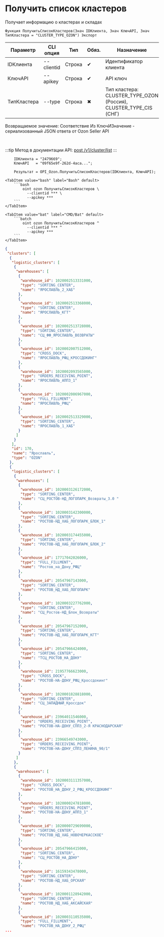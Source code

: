 ﻿---
sidebar_position: 1
description: Получить список кластеров и другие функции для работы с Ozon в Открытом пакете интеграций - бесплатной open-source библиотеке интеграций для 1С:Предприятие 8, OneScript и CLI
keywords: [1C, 1С, 1С:Предприятие, 1С:Предприятие 8.3, API, Интеграция, Сервисы, Обмен, OneScript, CLI, Ozon]
---


# Получить список кластеров
 Получает информацию о кластерах и складах



`Функция ПолучитьСписокКластеров(Знач IDКлиента, Знач КлючAPI, Знач ТипКластера = "CLUSTER_TYPE_OZON") Экспорт`

  | Параметр | CLI опция | Тип | Обяз. | Назначение |
  |-|-|-|-|-|
  | IDКлиента | --clientid | Строка | &#x2714; | Идентификатор клиента |
  | КлючAPI | --apikey | Строка | &#x2714; | API ключ |
  | ТипКластера | --type | Строка | &#x2716; | Тип кластера: CLUSTER_TYPE_OZON (Россия), CLUSTER_TYPE_CIS (СНГ) |

  
  Возвращаемое значение:   Соответствие Из КлючИЗначение - сериализованный JSON ответа от Ozon Seller API

<br/>

:::tip
Метод в документации API: [post /v1/cluster/list](https://docs.ozon.ru/api/seller/#operation/SupplyDraftAPI_DraftClusterList)
:::
<br/>



```bsl title="Пример использования для 1С:Предприятие/OneScript"
    IDКлиента = "2479669";
    КлючAPI   = "09f65e9f-262d-4aca...";

    Результат = OPI_Ozon.ПолучитьСписокКластеров(IDКлиента, КлючAPI);
```
    

 <Tabs>
  
    <TabItem value="bash" label="Bash" default>
        ```bash
            oint ozon ПолучитьСписокКластеров \
              --clientid *** \
              --apikey ***
        ```
    </TabItem>
  
    <TabItem value="bat" label="CMD/Bat" default>
        ```batch
            oint ozon ПолучитьСписокКластеров ^
              --clientid *** ^
              --apikey ***
        ```
    </TabItem>
</Tabs>


```json title="Результат"
{
 "clusters": [
  {
   "logistic_clusters": [
    {
     "warehouses": [
      {
       "warehouse_id": 1020002513331000,
       "type": "SORTING_CENTER",
       "name": "ЯРОСЛАВЛЬ_2_ХАБ"
      },
      {
       "warehouse_id": 1020002513368000,
       "type": "SORTING_CENTER",
       "name": "ЯРОСЛАВЛЬ_КГТ"
      },
      {
       "warehouse_id": 1020002513728000,
       "type": "SORTING_CENTER",
       "name": "СЦ_ФФ_ЯРОСЛАВЛЬ_ВОЗВРАТЫ"
      },
      {
       "warehouse_id": 1020002007512000,
       "type": "CROSS_DOCK",
       "name": "ЯРОСЛАВЛЬ_РФЦ_КРОССДОКИНГ"
      },
      {
       "warehouse_id": 1020002093565000,
       "type": "ORDERS_RECEIVING_POINT",
       "name": "ЯРОСЛАВЛЬ_АППЗ_1"
      },
      {
       "warehouse_id": 1020002006967000,
       "type": "FULL_FILLMENT",
       "name": "ЯРОСЛАВЛЬ_РФЦ"
      },
      {
       "warehouse_id": 1020002513329000,
       "type": "SORTING_CENTER",
       "name": "ЯРОСЛАВЛЬ_1_ХАБ"
      }
     ]
    }
   ],
   "id": 170,
   "name": "Ярославль",
   "type": "OZON"
  },
  {
   "logistic_clusters": [
    {
     "warehouses": [
      {
       "warehouse_id": 1020003126172000,
       "type": "SORTING_CENTER",
       "name": "СЦ_РОСТОВ-НД_ЛОГОПАРК_Возвраты_3.0 "
      },
      {
       "warehouse_id": 1020003142300000,
       "type": "SORTING_CENTER",
       "name": "РОСТОВ-НД_ХАБ_ЛОГОПАРК_БЛОК_1"
      },
      {
       "warehouse_id": 1020003174455000,
       "type": "SORTING_CENTER",
       "name": "РОСТОВ-НД_ХАБ_ЛОГОПАРК_БЛОК_2"
      },
      {
       "warehouse_id": 17717042026000,
       "type": "FULL_FILLMENT",
       "name": "Ростов_на_Дону_РФЦ"
      },
      {
       "warehouse_id": 20547967143000,
       "type": "SORTING_CENTER",
       "name": "РОСТОВ_НД_ХАБ_ЛОГОПАРК"
      },
      {
       "warehouse_id": 1020003227762000,
       "type": "SORTING_CENTER",
       "name": "СЦ_Ростов-НД_Блок_Возвраты"
      },
      {
       "warehouse_id": 20547967152000,
       "type": "SORTING_CENTER",
       "name": "РОСТОВ-НД_ХАБ_ЛОГОПАРК_КГТ"
      },
      {
       "warehouse_id": 20547966424000,
       "type": "SORTING_CENTER",
       "name": "ТСЦ_РОСТОВ_НА_ДОНУ"
      },
      {
       "warehouse_id": 21957766623000,
       "type": "CROSS_DOCK",
       "name": "РОСТОВ-НА-ДОНУ_РФЦ_Кроссдокинг"
      },
      {
       "warehouse_id": 1020001828818000,
       "type": "SORTING_CENTER",
       "name": "СЦ_ЗАПАДНЫЙ_Кроссдок"
      },
      {
       "warehouse_id": 23964011546000,
       "type": "ORDERS_RECEIVING_POINT",
       "name": "РОСТОВ-НА-ДОНУ_СППЗ_2-Я КРАСНОДАРСКАЯ"
      },
      {
       "warehouse_id": 23966549743000,
       "type": "ORDERS_RECEIVING_POINT",
       "name": "РОСТОВ-НА-ДОНУ_СППЗ_ЛЕНИНА_90/1"
      }
     ]
    },
    {
     "warehouses": [
      {
       "warehouse_id": 1020003111357000,
       "type": "CROSS_DOCK",
       "name": "РОСТОВ_НА_ДОНУ_2_РФЦ_КРОССДОКИНГ"
      },
      {
       "warehouse_id": 1020000247818000,
       "type": "ORDERS_RECEIVING_POINT",
       "name": "РОСТОВ-НА-ДОНУ_АППЗ_1"
      },
      {
       "warehouse_id": 1020000729699000,
       "type": "SORTING_CENTER",
       "name": "РОСТОВ_НД_ХАБ_НОВОЧЕРКАССКОЕ"
      },
      {
       "warehouse_id": 20547966415000,
       "type": "SORTING_CENTER",
       "name": "СЦ_РОСТОВ_НА_ДОНУ"
      },
      {
       "warehouse_id": 16159343478000,
       "type": "SORTING_CENTER",
       "name": "РОСТОВ-НД_ХАБ_ОРСКАЯ"
      },
      {
       "warehouse_id": 1020001128942000,
       "type": "SORTING_CENTER",
       "name": "РОСТОВ_НД_ХАБ_АКСАЙСКАЯ"
      },
      {
       "warehouse_id": 1020003110535000,
       "type": "FULL_FILLMENT",
       "name": "РОСТОВ_НА_ДОНУ_2_РФЦ"
...
```
